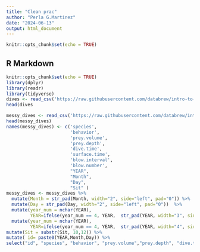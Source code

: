 ```yaml
---
title: "Clean prac"
author: "Perla G.Martinez"
date: "2024-06-13"
output: html_document
---
```


```r
knitr::opts_chunk$set(echo = TRUE)
```

## R Markdown

```r
knitr::opts_chunk$set(echo = TRUE)
library(dplyr)
library(readr)
library(tidyverse)
dives <- read_csv('https://raw.githubusercontent.com/databrew/intro-to-data-science/main/data/whales-dives.csv')
head(dives
```


```r
messy_dives <- read_csv('https://raw.githubusercontent.com/databrew/intro-to-data-science/main/data/whales-dives-messy.csv')
head(messy_dives)
names(messy_dives) <- c('species',
                        'behavior',
                        'prey.volume',
                        'prey.depth',
                        'dive.time',
                        'surface.time',
                        'blow.interval',
                        'blow.number',
                        "YEAR",
                        "Month",
                        "Day",
                        "Sit" )
messy_dives <- messy_dives %>%
  mutate(Month = str_pad(Month, width="2", side="left", pad="0")) %>%
  mutate(Day = str_pad(Day, width="2", side="left", pad="0"))  %>%
  mutate(year_num = nchar(YEAR),
         YEAR=ifelse(year_num == 4, YEAR,  str_pad(YEAR, width="3", side="left", pad="0")))  %>%
  mutate(year_num = nchar(YEAR),
         YEAR=ifelse(year_num == 4, YEAR,  str_pad(YEAR, width="4", side="left", pad="2"))) %>%
mutate(Sit = substr(Sit, 10,12)) %>%
mutate( id= paste0(YEAR,Month,Day)) %>%
select("id", "species", "behavior", "prey.volume","prey.depth", "dive.time","surface.time","blow.interval", "blow.number")
```


